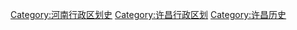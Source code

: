 [[Category:河南行政区划史|Category:河南行政区划史]]
[[Category:许昌行政区划|Category:许昌行政区划]]
[[Category:许昌历史|Category:许昌历史]]